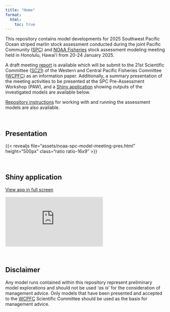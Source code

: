 ---
title: "Home"
format: 
  html:
    toc: true
---

This repository contains model developments for 2025 Southwest Pacific Ocean striped marlin stock assessment conducted during the joint Pacific Community ([SPC](https://fame.spc.int/key-work-areas/stock-assessment)) and [NOAA Fisheries](https://www.fisheries.noaa.gov/about/pacific-islands-fisheries-science-center) stock assessment modeling meeting held in Honolulu, Hawai'i from 20-24 January 2025.

A draft meeting [report](https://n-ducharmebarth-noaa.github.io/2025-swpo-mls-meeting/assets/noaa-spc-model-meeting-report.html) is available which will be submit to the 21st Scientific Committee ([SC21](https://meetings.wcpfc.int/meetings/sc21)) of the Western and Central Pacific Fisheries Committee ([WCPFC](https://www.wcpfc.int/)) as an information paper. Additionally, a summary presentation of the meeting activities to be presented at the SPC Pre-Assessment Workshop (PAW), and a [Shiny application](https://connect.fisheries.noaa.gov/2025-swpo-mls-viewer/) showing outputs of the investigated models are available below.

[Repository instructions](https://n-ducharmebarth-noaa.github.io/2025-swpo-mls-meeting/assets/instructions.html) for working with and running the assessment models are also available.

<br>

## Presentation

{{< revealjs file="assets/noaa-spc-model-meeting-pres.html" height="500px" class="ratio ratio-16x9" >}}

<br>

## Shiny application

<a href="https://connect.fisheries.noaa.gov/2025-swpo-mls-viewer/" target="_blank" rel="noopener noreferrer">View app in full screen</a>

```{=html}
<div class="ratio ratio-16x9">
  <iframe 
    src="https://connect.fisheries.noaa.gov/2025-swpo-mls-viewer/" 
    style="border: 3px solid #dee2e6;">
  </iframe>
</div>
```

<br>

## Disclaimer

Any model runs contained within this repository represent preliminary model explorations and should not be used '*as is*' for the consideration of management advice. Only models that have been presented and accepted to the [WCPFC](https://www.wcpfc.int/) Scientific Committee should be used as the basis for management advice.

